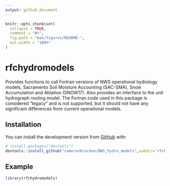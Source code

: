 ```yaml
---
output: github_document
---
```


<!-- README.md is generated from README.Rmd. Please edit that file -->

```r
knitr::opts_chunk$set(
  collapse = TRUE,
  comment = "#>",
  fig.path = "man/figures/README-",
  out.width = "100%"
)
```

# rfchydromodels

<!-- badges: start -->
<!-- badges: end -->

Provides functions to call Fortran versions of NWS operational 
hydrology models, Sacramento Soil Moisture Accounting (SAC-SMA), 
Snow Accumulation and Ablation (SNOW17). Also provides an 
interface to the unit hydrograph routing model. The Fortran code 
used in this package is considered "legacy" and is not supported,
but it should not have any significant differences from current 
operational models. 

## Installation

You can install the development version from [GitHub](https://github.com/) with:

``` r
# install.packages("devtools")
devtools::install_github("cameronbracken/NWS_hydro_models",subdir='rfchydromodels')
```
## Example


```r
library(rfchydromodels)

```

